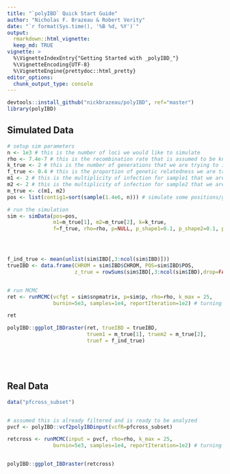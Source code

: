 ```yaml
---
title: "`polyIBD` Quick Start Guide"
author: "Nicholas F. Brazeau & Robert Verity"
date: "`r format(Sys.time(), '%B %d, %Y')`"
output:
  rmarkdown::html_vignette:
  keep_md: TRUE
vignette: >
  %\VignetteIndexEntry{"Getting Started with _polyIBD_"}
  %\VignetteEncoding{UTF-8}
  %\VignetteEngine{prettydoc::html_pretty}
editor_options: 
  chunk_output_type: console
---
```



```r
devtools::install_github("nickbrazeau/polyIBD", ref="master")
library(polyIBD)

```

## Simulated Data 
```r
# setup sim parameters
n <- 1e3 # this is the number of loci we would like to simulate
rho <- 7.4e-7 # this is the recombination rate that is assumed to be known
k_true <- 2 # this is the number of generations that we are trying to infer
f_true <- 0.4 # this is the proportion of genetic relatedness we are trying to infer 
m1 <- 2 # this is the multiplicity of infection for sample1 that we are trying to infer
m2 <- 2 # this is the multiplicity of infection for sample2 that we are trying to infer
m_true <- c(m1, m2)
pos <- list(contig1=sort(sample(1.4e6, n))) # simulate some positions/genomic coordinates

# run the simulation 
sim <- simData(pos=pos, 
               m1=m_true[1], m2=m_true[2], k=k_true,
               f=f_true, rho=rho, p=NULL, p_shape1=0.1, p_shape2=0.1, propMissing = 0)




f_ind_true <- mean(unlist(sim$IBD[,3:ncol(sim$IBD)]))
trueIBD <- data.frame(CHROM = sim$IBD$CHROM, POS=sim$IBD$POS,
                      z_true = rowSums(sim$IBD[,3:ncol(sim$IBD),drop=FALSE]))


# run MCMC 
ret <- runMCMC(vcfgt = sim$snpmatrix, p=sim$p, rho=rho, k_max = 25,
               burnin=5e3, samples=1e4, reportIteration=1e2) # turning off report iteration for space

ret 

polyIBD::ggplot_IBDraster(ret, trueIBD = trueIBD,
                          truem1 = m_true[1], truem2 = m_true[2],
                          truef = f_ind_true)






```





## Real Data 
```r
data("pfcross_subset")


# assumed this is already filtered and is ready to be analyzed
pvcf <- polyIBD::vcf2polyIBDinput(vcfR=pfcross_subset)

retcross <- runMCMC(input = pvcf, rho=rho, k_max = 25,
               burnin=5e3, samples=1e4, reportIteration=1e2) # turning off report iteration for space


polyIBD::ggplot_IBDraster(retcross)




```

